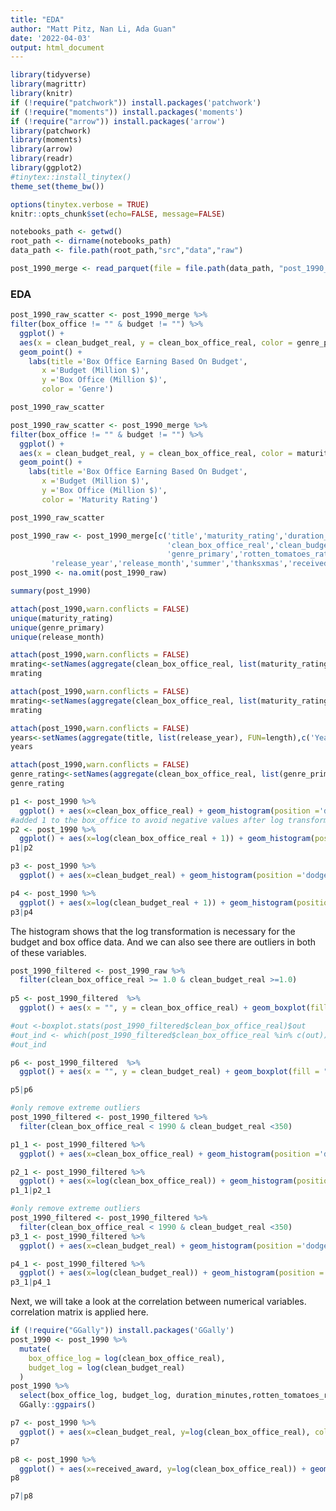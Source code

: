 ```yaml
---
title: "EDA"
author: "Matt Pitz, Nan Li, Ada Guan"
date: '2022-04-03'
output: html_document
---
```


```r
library(tidyverse) 
library(magrittr)
library(knitr)
if (!require("patchwork")) install.packages('patchwork')
if (!require("moments")) install.packages('moments')
if (!require("arrow")) install.packages('arrow')
library(patchwork)
library(moments)
library(arrow)
library(readr)
library(ggplot2)
#tinytex::install_tinytex()
theme_set(theme_bw())

options(tinytex.verbose = TRUE)
knitr::opts_chunk$set(echo=FALSE, message=FALSE)

notebooks_path <- getwd()
root_path <- dirname(notebooks_path)
data_path <- file.path(root_path,"src","data","raw")
```

```r
post_1990_merge <- read_parquet(file = file.path(data_path, "post_1990_clean_data"))
```


### EDA
```r
post_1990_raw_scatter <- post_1990_merge %>%
filter(box_office != "" & budget != "") %>%
  ggplot() + 
  aes(x = clean_budget_real, y = clean_box_office_real, color = genre_primary) +
  geom_point() +
    labs(title ='Box Office Earning Based On Budget',
       x ='Budget (Million $)',
       y ='Box Office (Million $)',
       color = 'Genre')

post_1990_raw_scatter
```

```r
post_1990_raw_scatter <- post_1990_merge %>%
filter(box_office != "" & budget != "") %>%
  ggplot() + 
  aes(x = clean_budget_real, y = clean_box_office_real, color = maturity_rating) +
  geom_point() +
    labs(title ='Box Office Earning Based On Budget',
       x ='Budget (Million $)',
       y ='Box Office (Million $)',
       color = 'Maturity Rating')

post_1990_raw_scatter
```


```r
post_1990_raw <- post_1990_merge[c('title','maturity_rating','duration_minutes',
                                   'clean_box_office_real','clean_budget_real',
                                   'genre_primary','rotten_tomatoes_rating',
         'release_year','release_month','summer','thanksxmas','received_award')]
post_1990 <- na.omit(post_1990_raw)

summary(post_1990)

```

```r
attach(post_1990,warn.conflicts = FALSE)
unique(maturity_rating)
unique(genre_primary)
unique(release_month)
```
```r
attach(post_1990,warn.conflicts = FALSE)
mrating<-setNames(aggregate(clean_box_office_real, list(maturity_rating), FUN=sum),c('Ratings','Box Office'))
mrating
```

```r
attach(post_1990,warn.conflicts = FALSE)
mrating<-setNames(aggregate(clean_box_office_real, list(maturity_rating), FUN=length),c('Ratings','Number of Movies'))
mrating
```

```r
attach(post_1990,warn.conflicts = FALSE)
years<-setNames(aggregate(title, list(release_year), FUN=length),c('Year','Number of Movies'))
years
```
```r
attach(post_1990,warn.conflicts = FALSE)
genre_rating<-setNames(aggregate(clean_box_office_real, list(genre_primary,maturity_rating), FUN=length),c('Genre','Rating','Number of Movies'))
genre_rating
```


```r
p1 <- post_1990 %>%
  ggplot() + aes(x=clean_box_office_real) + geom_histogram(position ='dodge', bins=30) + labs(title = 'Distribution of box office', x = 'Box office (Million $)', y = 'Frequency')
#added 1 to the box_office to avoid negative values after log transformation
p2 <- post_1990 %>%
  ggplot() + aes(x=log(clean_box_office_real + 1)) + geom_histogram(position ='dodge', bins=30) + labs(title = 'Distribution of log(box office)', x = 'log(Box office + 1) (Million $)', y = 'Frequency')
p1|p2
```
```r
p3 <- post_1990 %>%
  ggplot() + aes(x=clean_budget_real) + geom_histogram(position ='dodge', bins=30) + labs(title = 'Distribution of budget', x = 'Budget (Million $)', y = 'Frequency')

p4 <- post_1990 %>%
  ggplot() + aes(x=log(clean_budget_real + 1)) + geom_histogram(position ='dodge', bins=30) + labs(title = 'Distribution of log(budget)', x = 'log(Budget + 1) (Million $)', y = 'Frequency')
p3|p4
```
The histogram shows that the log transformation is necessary for the budget and box office data. And we can also see there are outliers in both of these variables.
```r
post_1990_filtered <- post_1990_raw %>%
  filter(clean_box_office_real >= 1.0 & clean_budget_real >=1.0)
         
p5 <- post_1990_filtered  %>%
  ggplot() + aes(x = "", y = clean_box_office_real) + geom_boxplot(fill = "#0c4c8a") + theme_minimal() + labs(title = 'Boxplot of box office', y = 'Box office (Million $)')

#out <-boxplot.stats(post_1990_filtered$clean_box_office_real)$out
#out_ind <- which(post_1990_filtered$clean_box_office_real %in% c(out))
#out_ind

p6 <- post_1990_filtered  %>%
  ggplot() + aes(x = "", y = clean_budget_real) + geom_boxplot(fill = "#0c4c8a") + theme_minimal() + labs(title = 'Boxplot of budget', y = 'budget (Million $)')

p5|p6

```


```r
#only remove extreme outliers
post_1990_filtered <- post_1990_filtered %>%
  filter(clean_box_office_real < 1990 & clean_budget_real <350)

p1_1 <- post_1990_filtered %>%
  ggplot() + aes(x=clean_box_office_real) + geom_histogram(position ='dodge', bins=40) + labs(title = 'Distribution of box office', x = 'Box office (Million $)', y = 'Frequency')

p2_1 <- post_1990_filtered %>%
  ggplot() + aes(x=log(clean_box_office_real)) + geom_histogram(position ='dodge', bins=30) + labs(title = 'Distribution of log(Box office)', x = 'log(Box office) (Million $)', y = 'Frequency')
p1_1|p2_1
```
```r
#only remove extreme outliers
post_1990_filtered <- post_1990_filtered %>%
  filter(clean_box_office_real < 1990 & clean_budget_real <350)
p3_1 <- post_1990_filtered %>%
  ggplot() + aes(x=clean_budget_real) + geom_histogram(position ='dodge', bins=30) + labs(title = 'Distribution of budget', x = 'Budget (Million $)', y = 'Frequency')

p4_1 <- post_1990_filtered %>%
  ggplot() + aes(x=log(clean_budget_real)) + geom_histogram(position ='dodge', bins=30) + labs(title = 'Distribution of log(Budget)', x = 'log(Budget) (Million $)', y = 'Frequency')
p3_1|p4_1

```
Next, we will take a look at the correlation between numerical variables.
correlation matrix is applied here. 

```r
if (!require("GGally")) install.packages('GGally')
post_1990 <- post_1990 %>% 
  mutate(
    box_office_log = log(clean_box_office_real), 
    budget_log = log(clean_budget_real)
  )
post_1990 %>%
  select(box_office_log, budget_log, duration_minutes,rotten_tomatoes_rating) %>%
  GGally::ggpairs()
```
```r
p7 <- post_1990 %>%
  ggplot() + aes(x=clean_budget_real, y=log(clean_box_office_real), color=received_award) + geom_point(show.legend=FALSE) + labs(title = 'Effects of Awards Recieved', x = 'Budget (Million $)', y = 'Box Office (Million $)', color = 'Received\nAward')
p7

p8 <- post_1990 %>%
  ggplot() + aes(x=received_award, y=log(clean_box_office_real)) + geom_boxplot() + labs(title = 'Effects of Awards Recieved', x = 'Received Award', y = 'Box Office (Million $)')
p8

p7|p8
```
